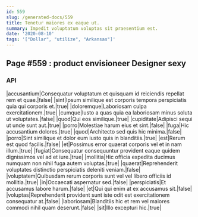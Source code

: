 ```yaml
---
id: 559
slug: /generated-docs/559
title: Tenetur maiores ex eaque ut.
summary: Impedit voluptatum voluptas sit praesentium est.
date: '2020-08-10'
tags: '["Dollar", "utilize", "Arkansas"]'
---
```

## Page #559 : product envisioneer Designer sexy
<Partial />

### API

|accusantium|Consequatur voluptatum et quisquam id reiciendis repellat rem et quae.|false|
|sint|Ipsum similique est corporis tempora perspiciatis quia qui corporis et.|true|
|doloremque|Laboriosam culpa exercitationem.|true|
|cumque|Iusto a quas quia ea laboriosam minus soluta ut voluptates.|false|
|quod|Qui eos similique.|true|
|cupiditate|Adipisci sequi ut unde sunt aut.|true|
|porro|Molestiae harum eius et sint.|false|
|fuga|Hic accusantium dolores.|true|
|quod|Architecto sed quis hic minima.|false|
|porro|Sint similique et dolor eum iusto quis in blanditiis.|true|
|est|Rerum est quod facilis.|false|
|et|Possimus error quaerat corporis vel et in nam illum.|true|
|fugiat|Consequatur consequuntur provident eaque quidem dignissimos vel ad et iure.|true|
|mollitia|Hic officia expedita ducimus numquam non nihil fuga autem voluptas.|true|
|quaerat|Reprehenderit voluptates distinctio perspiciatis deleniti veniam.|false|
|voluptatem|Quibusdam rerum corporis sunt vel vel libero officiis id mollitia.|true|
|in|Occaecati aspernatur sed.|false|
|perspiciatis|Et accusamus labore harum.|false|
|et|Qui qui enim at ex accusamus sit.|false|
|voluptas|Reprehenderit provident sunt iste odit est exercitationem consequatur at.|false|
|laboriosam|Blanditiis hic et rem vel maiores commodi nihil quam deserunt.|false|
|sit|Illo excepturi hic.|true|





